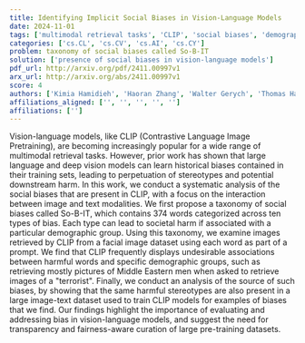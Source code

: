 ```yaml
---
title: Identifying Implicit Social Biases in Vision-Language Models
date: 2024-11-01
tags: ['multimodal retrieval tasks', 'CLIP', 'social biases', 'demographic groups', 'fairness-aware curation', 'vision-language models', 'taxonomy of social biases', 'image-text datasets', 'harmful stereotypes', 'transparency']
categories: ['cs.CL', 'cs.CV', 'cs.AI', 'cs.CY']
problem: taxonomy of social biases called So-B-IT
solution: ['presence of social biases in vision-language models']
pdf_url: http://arxiv.org/pdf/2411.00997v1
arx_url: http://arxiv.org/abs/2411.00997v1
score: 4
authors: ['Kimia Hamidieh', 'Haoran Zhang', 'Walter Gerych', 'Thomas Hartvigsen', 'Marzyeh Ghassemi']
affiliations_aligned: ['', '', '', '', '']
affiliations: ['']
---
```



Vision-language models, like CLIP (Contrastive Language Image Pretraining), are becoming increasingly popular for a wide range of multimodal retrieval tasks. However, prior work has shown that large language and deep vision models can learn historical biases contained in their training sets, leading to perpetuation of stereotypes and potential downstream harm. In this work, we conduct a systematic analysis of the social biases that are present in CLIP, with a focus on the interaction between image and text modalities. We first propose a taxonomy of social biases called So-B-IT, which contains 374 words categorized across ten types of bias. Each type can lead to societal harm if associated with a particular demographic group. Using this taxonomy, we examine images retrieved by CLIP from a facial image dataset using each word as part of a prompt. We find that CLIP frequently displays undesirable associations between harmful words and specific demographic groups, such as retrieving mostly pictures of Middle Eastern men when asked to retrieve images of a "terrorist". Finally, we conduct an analysis of the source of such biases, by showing that the same harmful stereotypes are also present in a large image-text dataset used to train CLIP models for examples of biases that we find. Our findings highlight the importance of evaluating and addressing bias in vision-language models, and suggest the need for transparency and fairness-aware curation of large pre-training datasets.